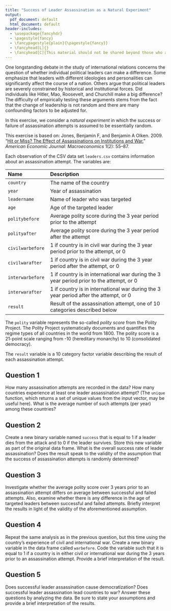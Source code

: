 ```yaml
---
title: "Success of Leader Assassination as a Natural Experiment"
output: 
  pdf_document: default
  html_document: default
header-includes:
  - \usepackage{fancyhdr}
  - \pagestyle{fancy}
  - \fancypagestyle{plain}{\pagestyle{fancy}}
  - \fancyhead[L]{}
  - \fancyhead[C]{This material should not be shared beyond those who are enrolled in this class}
---
```


One longstanding debate in the study of international relations
concerns the question of whether individual political leaders can make
a difference.  Some emphasize that leaders with different ideologies
and personalities can significantly affect the course of a nation.
Others argue that political leaders are severely constrained by
historical and institutional forces.  Did individuals like Hitler,
Mao, Roosevelt, and Churchill make a big difference?  The difficulty
of empirically testing these arguments stems from the fact that the
change of leadership is not random and there are many confounding
factors to be adjusted for.

In this exercise, we consider a *natural experiment* in which the
success or failure of assassination attempts is assumed to be
essentially random.

This exercise is based on:
Jones, Benjamin F, and Benjamin A Olken. 2009. “[Hit or Miss? 
 The Effect of Assassinations on Institutions and 
 War.](http://dx.doi.org/10.1257/mac.1.2.55)” 
 *American Economic Journal: Macroeconomics* 1(2): 55–87. 

Each observation of the CSV data set
`leaders.csv` contains information about an assassination
attempt.  The variables are:

--------------------------------------------------------------------------------
 Name                 Description
 -------------------- ----------------------------------------------------------
 `country`            The name of the country
 
 `year`               Year of assassination
 
 `leadername`         Name of leader who was targeted
 
 `age`                Age of the targeted leader
 
 `politybefore`       Average polity score during the 3 year period prior to the attempt
 
 `polityafter`        Average polity score during the 3 year period after the attempt
 
 `civilwarbefore`     1 if country is in civil war during the 3 year period prior to the attempt, or 0 
 
 `civilwarafter`      1 if country is in civil war during the 3 year period after the attempt, or 0
 
 `interwarbefore`     1 if country is in international war during the 3 year period prior to the attempt, or 0
 
 `interwarafter`      1 if country is in international war during the 3 year period after the attempt, or 0
 
 `result`             Result of the assassination attempt, one of 10 categories described below
--------------------------------------------------------------------------------

The `polity` variable represents the so-called *polity score*
from the Polity Project.  The Polity Project systematically documents
and quantifies the regime types of all countries in the world from
1800.  The polity score is a 21-point scale ranging from -10
(hereditary monarchy) to 10 (consolidated democracy).  

The `result` variable is a 10 category factor variable describing
the result of each assassination attempt.

## Question 1

How many assassination attempts are recorded in the data?  How
many countries experience at least one leader assassination attempt?
(The `unique` function, which returns a set of unique values
from the input vector, may be useful here).  What is the average
number of such attempts (per year) among these countries?

## Question 2

Create a new binary variable named `success` that is equal
to 1 if a leader dies from the attack and to 0 if the leader
survives.  Store this new variable as part of the original data
frame.  What is the overall success rate of leader assassination?
Does the result speak to the validity of the assumption that the
success of assassination attempts is randomly determined?

## Question 3

Investigate whether the average polity score over 3 years prior
  to an assassination attempt differs on average between successful
  and failed attempts.  Also, examine whether there is any difference
  in the age of targeted leaders between successful and failed
  attempts.  Briefly interpret the results in light of the validity of
  the aforementioned assumption.

## Question 4

Repeat the same analysis as in the previous question, but this
  time using the country's experience of civil and international war.
  Create a new binary variable in the data frame called
  `warbefore`.  Code the variable such that it is equal to 1 if
  a country is in either civil or international war during the 3 years
  prior to an assassination attempt.  Provide a brief interpretation
  of the result.

## Question 5

Does successful leader assassination cause democratization?
  Does successful leader assassination lead countries to war?  Answer
  these questions by analyzing the data.  Be sure to state your
  assumptions and provide a brief interpretation of the results.

